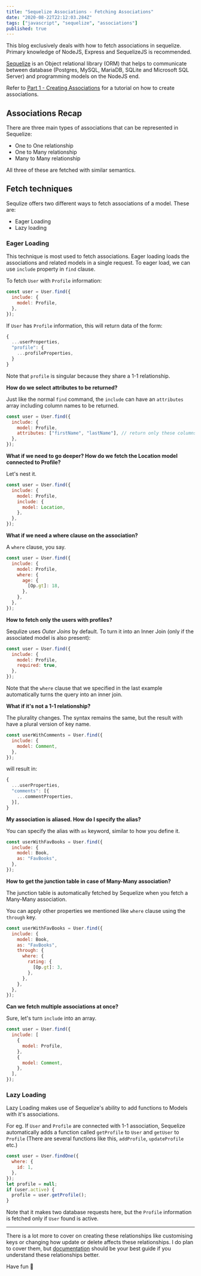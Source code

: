 ```yaml
---
title: "Sequelize Associations - Fetching Associations"
date: "2020-08-22T22:12:03.284Z"
tags: ["javascript", "sequelize", "associations"]
published: true
---
```


This blog exclusively deals with how to fetch associations in sequelize. Primary knowledge of NodeJS, Express and SequelizeJS is recommended.

[Sequelize](https://sequelize.org/) is an Object relational library (ORM) that helps to communicate between database (Postgres, MySQL, MariaDB, SQLite and Microsoft SQL Server) and programming models on the NodeJS end.

Refer to [Part 1 - Creating Associations](/sequelize-associations/) for a tutorial on how to create associations.

## Associations Recap

There are three main types of associations that can be represented in Sequelize:

- One to One relationship
- One to Many relationship
- Many to Many relationship

All three of these are fetched with similar semantics.

## Fetch techniques

Sequlize offers two different ways to fetch associations of a model. These are:

- Eager Loading
- Lazy loading

### Eager Loading

This technique is most used to fetch associations. Eager loading loads the associations and related models in a single request. To eager load, we can use `include` property in `find` clause.

To fetch `User` with `Profile` information:

```javascript
const user = User.find({
  include: {
    model: Profile,
  },
});
```

If `User` has `Profile` information, this will return data of the form:

```javascript
{
  ...userProperties,
  "profile": {
    ...profileProperties,
  }
}
```

Note that `profile` is singular because they share a 1-1 relationship.

**How do we select attributes to be returned?**

Just like the normal `find` command, the `include` can have an `attributes` array including column names to be returned.

```javascript
const user = User.find({
  include: {
    model: Profile,
    attributes: ["firstName", "lastName"], // return only these columns
  },
});
```

**What if we need to go deeper? How do we fetch the Location model connected to Profile?**

Let's nest it.

```javascript
const user = User.find({
  include: {
    model: Profile,
    include: {
      model: Location,
    },
  },
});
```

**What if we need a where clause on the association?**

A `where` clause, you say.

```javascript
const user = User.find({
  include: {
    model: Profile,
    where: {
      age: {
        [Op.gt]: 18,
      },
    },
  },
});
```

**How to fetch only the users with profiles?**

Sequlize uses _Outer Joins_ by default. To turn it into an Inner Join (only if the associated model is also present):

```javascript
const user = User.find({
  include: {
    model: Profile,
    required: true,
  },
});
```

Note that the `where` clause that we specified in the last example automatically turns the query into an inner join.

**What if it's not a 1-1 relationship?**

The plurality changes. The syntax remains the same, but the result with have a plural version of key name.

```javascript
const userWithComments = User.find({
  include: {
    model: Comment,
  },
});
```

will result in:

```javascript
{
  ...userProperties,
  "comments": [{
    ...commentProperties,
  }],
}
```

**My association is aliased. How do I specify the alias?**

You can specify the alias with `as` keyword, similar to how you define it.

```javascript
const userWithFavBooks = User.find({
  include: {
    model: Book,
    as: "FavBooks",
  },
});
```

**How to get the junction table in case of Many-Many association?**

The junction table is automatically fetched by Sequelize when you fetch a Many-Many association.

You can apply other properties we mentioned like `where` clause using the `through` key.

```javascript
const userWithFavBooks = User.find({
  include: {
    model: Book,
    as: "FavBooks",
    through: {
      where: {
        rating: {
          [Op.gt]: 3,
        },
      },
    },
  },
});
```

**Can we fetch multiple associations at once?**

Sure, let's turn `include` into an array.

```javascript
const user = User.find({
  include: [
    {
      model: Profile,
    },
    {
      model: Comment,
    },
  ],
});
```

### Lazy Loading

Lazy Loading makes use of Sequelize's ability to add functions to Models with it's associations.

For eg. If `User` and `Profile` are connected with 1-1 association, Sequelize automatically adds a function called `getProfile` to `User` and `getUser` to `Profile` (There are several functions like this, `addProfile`, `updateProfile` etc.)

```javascript
const user = User.findOne({
  where: {
    id: 1,
  },
});
let profile = null;
if (user.active) {
  profile = user.getProfile();
}
```

Note that it makes two database requests here, but the `Profile` information is fetched only if `User` found is active.

---

There is a lot more to cover on creating these relationships like customising keys or changing how update or delete affects these relationships. I do plan to cover them, but [documentation](https://sequelize.org/master/manual/assocs.html) should be your best guide if you understand these relationships better.

Have fun 🎉
